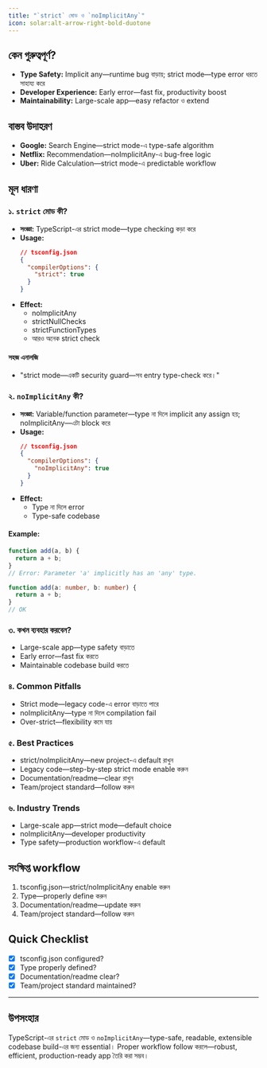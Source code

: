 ```yaml
---
title: "`strict` মোড ও `noImplicitAny`"
icon: solar:alt-arrow-right-bold-duotone
---
```


## কেন গুরুত্বপূর্ণ?

- **Type Safety:** Implicit any—runtime bug বাড়ায়; strict mode—type error ধরতে সাহায্য করে
- **Developer Experience:** Early error—fast fix, productivity boost
- **Maintainability:** Large-scale app—easy refactor ও extend

## বাস্তব উদাহরণ

- **Google:** Search Engine—strict mode-এ type-safe algorithm
- **Netflix:** Recommendation—noImplicitAny-এ bug-free logic
- **Uber:** Ride Calculation—strict mode-এ predictable workflow

## মূল ধারণা

### ১. `strict` মোড কী?

- **সংজ্ঞা:** TypeScript-এর strict mode—type checking কড়া করে
- **Usage:**
  ```json
  // tsconfig.json
  {
    "compilerOptions": {
      "strict": true
    }
  }
  ```
- **Effect:**
  - noImplicitAny
  - strictNullChecks
  - strictFunctionTypes
  - আরও অনেক strict check

#### সহজ এনালজি

- "strict mode—একটি security guard—সব entry type-check করে।"

### ২. `noImplicitAny` কী?

- **সংজ্ঞা:** Variable/function parameter—type না দিলে implicit any assign হয়; noImplicitAny—এটা block করে
- **Usage:**
  ```json
  // tsconfig.json
  {
    "compilerOptions": {
      "noImplicitAny": true
    }
  }
  ```
- **Effect:**
  - Type না দিলে error
  - Type-safe codebase

#### Example:
```typescript
function add(a, b) {
  return a + b;
}
// Error: Parameter 'a' implicitly has an 'any' type.

function add(a: number, b: number) {
  return a + b;
}
// OK
```

### ৩. কখন ব্যবহার করবেন?

- Large-scale app—type safety বাড়াতে
- Early error—fast fix করতে
- Maintainable codebase build করতে

### ৪. Common Pitfalls

- Strict mode—legacy code-এ error বাড়াতে পারে
- noImplicitAny—type না দিলে compilation fail
- Over-strict—flexibility কমে যায়

### ৫. Best Practices

- strict/noImplicitAny—new project-এ default রাখুন
- Legacy code—step-by-step strict mode enable করুন
- Documentation/readme—clear রাখুন
- Team/project standard—follow করুন

### ৬. Industry Trends

- Large-scale app—strict mode—default choice
- noImplicitAny—developer productivity
- Type safety—production workflow-এ default

## সংক্ষিপ্ত workflow

1. tsconfig.json—strict/noImplicitAny enable করুন
2. Type—properly define করুন
3. Documentation/readme—update করুন
4. Team/project standard—follow করুন

## Quick Checklist

- [x] tsconfig.json configured?
- [x] Type properly defined?
- [x] Documentation/readme clear?
- [x] Team/project standard maintained?

---

## উপসংহার

TypeScript-এর `strict` মোড ও `noImplicitAny`—type-safe, readable, extensible codebase build-এর জন্য essential। Proper workflow follow করলে—robust, efficient, production-ready app তৈরি করা সম্ভব।

